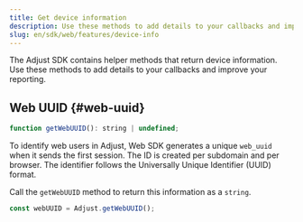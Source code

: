 ```yaml
---
title: Get device information
description: Use these methods to add details to your callbacks and improve your reporting.
slug: en/sdk/web/features/device-info
---
```


The Adjust SDK contains helper methods that return device information. Use these methods to add details to your callbacks and improve your reporting.

## Web UUID {#web-uuid}

<CodeBlock title="Method signature">

```js
function getWebUUID(): string | undefined;
```

</CodeBlock>

To identify web users in Adjust, Web SDK generates a unique `web_uuid` when it sends the first session. The ID is created per subdomain and per browser. The identifier follows the Universally Unique Identifier (UUID) format.

Call the `getWebUUID` method to return this information as a `string`.

```js
const webUUID = Adjust.getWebUUID();
```
